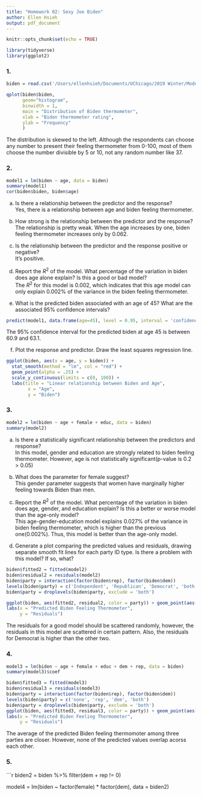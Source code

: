 ```yaml
---
title: "Homework 02: Sexy Joe Biden"
author: Ellen Hsieh
output: pdf_document
---
```


```r
knitr::opts_chunk$set(echo = TRUE)
```

```r
library(tidyverse)
library(ggplot2)
```

### 1.
```r
biden = read.csv('/Users/ellenhsieh/Documents/UChicago/2019 Winter/Modeling/hw02/data/nes2008.csv')

qplot(biden$biden,
      geom="histogram",
      binwidth = 1, 
      main = "Distribution of Biden thermometer", 
      xlab = "Biden thermometer rating", 
      ylab = "Frequency"
      )
```

The distribution is skewed to the left. Although the respondents can choose any number to present their feeling thermometer from 0-100, most of them choose the number divisible by 5 or 10, not any random number like 37.

### 2.
```r
model1 = lm(biden ~ age, data = biden)
summary(model1)
cor(biden$biden, biden$age)
```

a. Is there a relationship between the predictor and the response?  
Yes, there is a relationship between age and biden feeling thermometer.

b. How strong is the relationship between the predictor and the response?  
The relationship is pretty weak. When the age increases by one, biden feeling thermometer increases only by 0.062.

c. Is the relationship between the predictor and the response positive or negative?  
It's positive.

d. Report the $R^2$ of the model. What percentage of the variation in biden does age alone explain? Is this a good or bad model?  
The $R^2$ for this model is 0.002, which indicates that this age model can only explain 0.002% of the variance in the biden feeling thermometer. 

e. What is the predicted biden associated with an age of 45? What are the associated 95% confidence intervals?  
```r
predict(model1, data.frame(age=45), level = 0.95, interval = 'confidence')
```
The 95% confidence interval for the predicted biden at age 45 is between 60.9 and 63.1. 

f. Plot the response and predictor. Draw the least squares regression line.
```r
ggplot(biden, aes(x = age, y = biden)) + 
  stat_smooth(method = "lm", col = "red") +
  geom_point(alpha = .25) +
  scale_y_continuous(limits = c(0, 100)) +
  labs(title = "Linear relationship between Biden and Age",
        x = "Age",
        y = "Biden")
```

### 3.
```r
model2 = lm(biden ~ age + female + educ, data = biden)
summary(model2)
```

a. Is there a statistically significant relationship between the predictors and response?  
In this model, gender and education are strongly related to biden feeling thermometer. However, age is not statistically significant(p-value is 0.2 > 0.05)

b. What does the parameter for female suggest?  
This gender parameter suggests that women have marginally higher feeling towards Biden than men.

c. Report the $R^2$ of the model. What percentage of the variation in biden does age, gender, and education explain? Is this a better or worse model than the age-only model?  
This age-gender-education model explains 0.027% of the variance in biden feeling thermometer, which is higher than the previous one(0.002%). Thus, this model is better than the age-only model.  

d. Generate a plot comparing the predicted values and residuals, drawing separate smooth fit lines for each party ID type. Is there a problem with this model? If so, what?
```r
biden$fitted2 = fitted(model2)
biden$residual2 = residuals(model2)
biden$party = interaction(factor(biden$rep), factor(biden$dem))
levels(biden$party) = c('Independent', 'Republican', 'Democrat', 'both')
biden$party = droplevels(biden$party, exclude = 'both')

ggplot(biden, aes(fitted2, residual2, color = party)) + geom_point(aes(color = party)) + stat_smooth(aes(group = party), method = 'lm') +
labs(x = "Predicted Biden Feeling Thermometer",
     y = "Residuals")
```

The residuals for a good model should be scattered randomly, however, the residuals in this model are scattered in certain pattern. Also, the residuals for Democrat is higher than the other two.

### 4.
```r
model3 = lm(biden ~ age + female + educ + dem + rep, data = biden)
summary(model3)$coef
```

```r
biden$fitted3 = fitted(model3)
biden$residual3 = residuals(model3)
biden$party = interaction(factor(biden$rep), factor(biden$dem))
levels(biden$party) = c('none', 'rep', 'dem', 'both')
biden$party = droplevels(biden$party, exclude = 'both')
ggplot(biden, aes(fitted3, residual3, color = party)) + geom_point(aes(color = party)) + stat_smooth(aes(group = party), method = 'lm') +
labs(x = "Predicted Biden Feeling Thermometer",
     y = "Residuals")
```

The average of the predicted Biden feeling thermomoter among three parties are closer. However, none of the predicted values overlap acorss each other.

### 5.
```r
biden2 = biden %>%
  filter(dem + rep != 0)

model4 = lm(biden ~ factor(female) * factor(dem), data = biden2)
